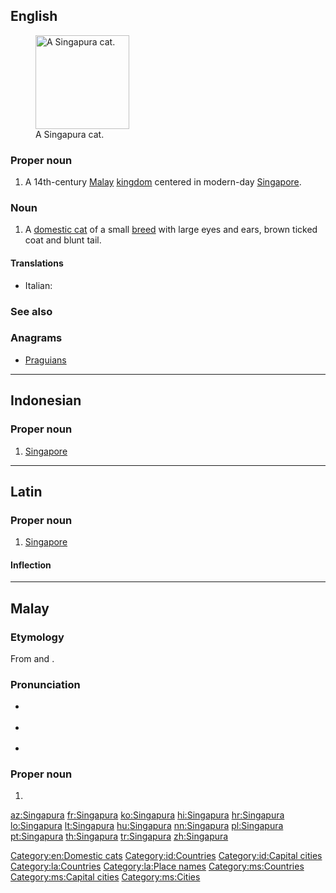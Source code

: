 ==English==
[[File:Raffles singapura cat.jpg|thumb|right|150px|A Singapura cat.]]
===Proper noun===
{{en-proper noun}}

# A 14th-century [[Malay]] [[kingdom]] centered in modern-day [[Singapore]].

===Noun===
{{en-noun}}

# A [[domestic cat]] of a small [[breed]] with large eyes and ears, brown ticked coat and blunt tail.

====Translations====
{{checktrans-top}}
* Italian: {{t-check|it|gatto Singapura}}
{{trans-mid}}

{{trans-bottom}}

===See also===
{{pedia|Singapura (cat)}}
{{commonslite|Category:Singapura}}

===Anagrams===
* [[Praguians#English|Praguians]]

[[Category:en:Domestic cats]]

----

==Indonesian==
{{wikipedia|lang=id}}

===Proper noun===
{{head|id|proper noun}}

# [[Singapore]]

[[Category:id:Countries]]
[[Category:id:Capital cities]]

----

==Latin==
{{wikipedia|lang=la}}

===Proper noun===
{{la-proper noun|Singapura|Singapurae|Singapurae|f|first}}

# [[Singapore]]

====Inflection====
{{la-decl-1st-loc|num=sg|Singapur}}

[[Category:la:Countries]]
[[Category:la:Place names]]

----

==Malay==
{{wikipedia|lang=ms}}

===Etymology===
From {{etyl|sa|ms}} {{term|sc=Deva|सिंह|tr=siṃhá||lion|lang=sa}} and {{term|sc=Deva|पुर|tr=pura||city|lang=sa}}.

===Pronunciation===
* {{a|Johor-Selangor}} {{IPA|/siŋəpurə/|lang=ms}}
* {{a|Riau-Lingga}} {{IPA|/siŋapura/|lang=ms}}
* {{rhymes|urə|rə|ə|lang=ms}}

===Proper noun===
{{head|ms|proper noun|head=[[singa|Singa]][[pura]]}}

# {{l|en|Singapore}}

[[Category:ms:Countries]]
[[Category:ms:Capital cities]]
[[Category:ms:Cities]]

[[az:Singapura]]
[[fr:Singapura]]
[[ko:Singapura]]
[[hi:Singapura]]
[[hr:Singapura]]
[[lo:Singapura]]
[[lt:Singapura]]
[[hu:Singapura]]
[[nn:Singapura]]
[[pl:Singapura]]
[[pt:Singapura]]
[[th:Singapura]]
[[tr:Singapura]]
[[zh:Singapura]]